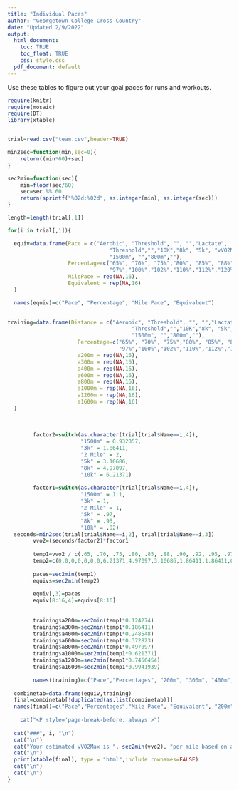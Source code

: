 ```yaml
---
title: "Individual Paces"
author: "Georgetown College Cross Country"
date: "Updated 2/9/2022"
output:
  html_document:
    toc: TRUE
    toc_float: TRUE
    css: style.css
  pdf_document: default
---
```


Use these tables to figure out your goal paces for runs and workouts.

```r
require(knitr)
require(mosaic)
require(DT)
library(xtable)


trial=read.csv("team.csv",header=TRUE)

min2sec=function(min,sec=0){
    return((min*60)+sec)
}

sec2min=function(sec){
    min=floor(sec/60)
    sec=sec %% 60
    return(sprintf("%02d:%02d", as.integer(min), as.integer(sec)))
}
```







```r

length=length(trial[,1])

for(i in trial[,1]){

  equiv=data.frame(Pace = c("Aerobic", "Threshold", "", "","Lactate",
                                "Threshold","","10K","8k", "5k", "vVO2Max/3k", "",
                                "1500m", "","800m",""), 
                   Percentage=c("65%", "70%", "75%","80%", "85%", "88%", "90%","92%","95%",
                                "97%","100%","102%","110%","112%","120%", "136%"),
                   MilePace = rep(NA,16),
                   Equivalent = rep(NA,16)
  )

  names(equiv)=c("Pace", "Percentage", "Mile Pace", "Equivalent")

  
training=data.frame(Distance = c("Aerobic", "Threshold", "", "","Lactate",
                                       "Threshold","","10K","8k", "5k", "vVO2Max/3k", "",
                                       "1500m", "","800m",""), 
                      Percentage=c("65%", "70%", "75%","80%", "85%", "88%", "90%","92%","95%",
                                   "97%","100%","102%","110%","112%","120%", "136%"),
                      a200m = rep(NA,16),
                      a300m = rep(NA,16),
                      a400m = rep(NA,16),
                      a600m = rep(NA,16),
                      a800m = rep(NA,16),
                      a1000m = rep(NA,16),
                      a1200m = rep(NA,16),
                      a1600m = rep(NA,16)
  )
  
  
  
        factor2=switch(as.character(trial[trial$Name==i,4]),
                       "1500m" = 0.932057,
                       "3k" = 1.86411,
                       "2 Mile" = 2,
                       "5k" = 3.10686,
                       "8k" = 4.97097,
                       "10k" = 6.21371)
        
        factor1=switch(as.character(trial[trial$Name==i,4]),
                       "1500m" = 1.1,
                       "3k" = 1,
                       "2 Mile" = 1,
                       "5k" = .97,
                       "8k" = .95,
                       "10k" = .92)
  seconds=min2sec(trial[trial$Name==i,2], trial[trial$Name==i,3])
        vvo2=(seconds/factor2)*factor1
        
        temp1=vvo2 / c(.65, .70, .75, .80, .85, .88, .90, .92, .95, .97, 1, 1.02, 1.1, 1.12, 1.2, 1.36)
        temp2=c(0,0,0,0,0,0,0,6.21371,4.97097,3.10686,1.86411,1.86411,0.932057,0.932057,0.497097,0.497097)*temp1
        
        paces=sec2min(temp1)
        equivs=sec2min(temp2)
        
        equiv[,3]=paces
        equiv[8:16,4]=equivs[8:16]
        
        
        training$a200m=sec2min(temp1*0.124274)
        training$a300m=sec2min(temp1*0.186411)
        training$a400m=sec2min(temp1*0.248548)
        training$a600m=sec2min(temp1*0.372823)
        training$a800m=sec2min(temp1*0.497097)
        training$a1000m=sec2min(temp1*0.621371)
        training$a1200m=sec2min(temp1*0.7456454)
        training$a1600m=sec2min(temp1*0.9941939)
        
        names(training)=c("Pace","Percentages", "200m", "300m", "400m", "600m", "800m", "1000m", "1200m", "1600m")
        
  combinetab=data.frame(equiv,training)
  final=combinetab[!duplicated(as.list(combinetab))]       
  names(final)=c("Pace","Percentages","Mile Pace", "Equivalent", "200m", "300m", "400m", "600m", "800m", "1000m", "1200m", "1600m")      
  
    cat("<P style='page-break-before: always'>")
  
  cat("###", i, "\n")
  cat("\n")
  cat("Your estimated vVO2Max is ", sec2min(vvo2), "per mile based on a(n) ", as.character(trial[trial$Name==i,4]), " time of ", sec2min(seconds), "." )
  cat("\n")
  print(xtable(final), type = "html",include.rownames=FALSE)
  cat("\n")
  cat("\n")
}
```

